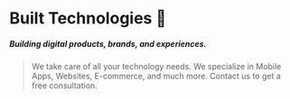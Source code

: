 # Built Technologies 🚀

##### **Building digital products, brands, and experiences.**

> We take care of all your technology needs. We specialize in Mobile Apps, Websites, E-commerce, and much more. Contact us to get a free consultation.